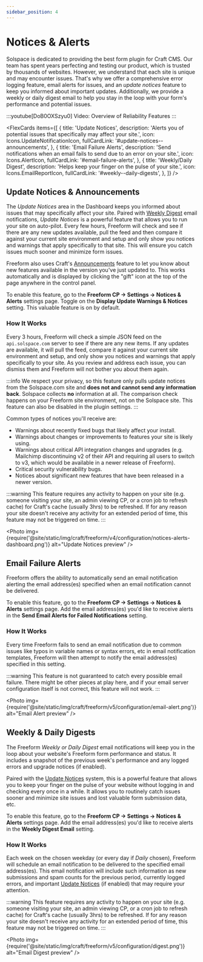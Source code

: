```yaml
---
sidebar_position: 4
---
```




# Notices & Alerts

Solspace is dedicated to providing the best form plugin for Craft CMS. Our team has spent years perfecting and testing our product, which is trusted by thousands of websites. However, we understand that each site is unique and may encounter issues. That's why we offer a comprehensive error logging feature, email alerts for issues, and an _update notices_ feature to keep you informed about important updates. Additionally, we provide a weekly or daily digest email to help you stay in the loop with your form's performance and potential issues.

:::youtube[DoB0OXSzyu0]
Video: Overview of Reliability Features
:::

<FlexCards
  items={[
    {
      title: 'Update Notices',
      description:
        'Alerts you of potential issues that specifically may affect your site.',
      icon: Icons.UpdateNotificationIcon,
      fullCardLink: '#update-notices--announcements',
    },
    {
      title: 'Email Failure Alerts',
      description:
        'Send notifications when an email fails to send due to an error on your site.',
      icon: Icons.AlertIcon,
      fullCardLink: '#email-failure-alerts',
    },
    {
      title: 'Weekly/Daily Digest',
      description: 'Helps keep your finger on the pulse of your site.',
      icon: Icons.EmailReportIcon,
      fullCardLink: '#weekly--daily-digests',
    },
  ]}
/>

## Update Notices & Announcements

The _Update Notices_ area in the Dashboard keeps you informed about issues that may specifically affect your site. Paired with [Weekly Digest](#weekly--daily-digests) email notifications, _Update Notices_ is a powerful feature that allows you to run your site on auto-pilot. Every few hours, Freeform will check and see if there are any new updates available, pull the feed and then compare it against your current site environment and setup and only show you notices and warnings that apply specifically to that site. This will ensure you catch issues much sooner and minimize form issues.

Freeform also uses Craft's [Announcements](https://craftcms.com/docs/5.x/system/control-panel.html#announcements) feature to let you know about new features available in the version you've just updated to. This works automatically and is displayed by clicking the "gift" icon at the top of the page anywhere in the control panel.

To enable this feature, go to the **Freeform CP → Settings → Notices & Alerts** settings page. Toggle on the **Display Update Warnings & Notices** setting. This valuable feature is on by default.

### How It Works

Every 3 hours, Freeform will check a simple JSON feed on the `api.solspace.com` server to see if there are any new items. If any updates are available, it will pull the feed, compare it against your current site environment and setup, and only show you notices and warnings that apply specifically to your site. As you review and address each issue, you can dismiss them and Freeform will not bother you about them again.

:::info
We respect your privacy, so this feature only pulls update notices from the Solspace.com site and **does not and cannot send any information back**. Solspace collects **no** information at all. The comparison check happens on your Freeform site environment, not on the Solspace site. This feature can also be disabled in the plugin settings.
:::

Common types of notices you'll receive are:

- Warnings about recently fixed bugs that likely affect your install.
- Warnings about changes or improvements to features your site is likely using.
- Warnings about critical API integration changes and upgrades (e.g. Mailchimp discontinuing v2 of their API and requiring all users to switch to v3, which would be available in a newer release of Freeform).
- Critical security vulnerability bugs.
- Notices about significant new features that have been released in a newer version.

:::warning
This feature requires any activity to happen on your site (e.g. someone visiting your site, an admin viewing CP, or a cron job to refresh cache) for Craft's cache (usually 3hrs) to be refreshed. If for any reason your site doesn't receive any activity for an extended period of time, this feature may not be triggered on time.
:::

<Photo
  img={require('@site/static/img/craft/freeform/v4/configuration/notices-alerts-dashboard.png')}
  alt="Update Notices preview"
/>

## Email Failure Alerts

Freeform offers the ability to automatically send an email notification alerting the email address(es) specified when an email notification cannot be delivered.

To enable this feature, go to the **Freeform CP → Settings → Notices & Alerts** settings page. Add the email address(es) you'd like to receive alerts in the **Send Email Alerts for Failed Notifications** setting.

### How It Works

Every time Freeform fails to send an email notification due to common issues like typos in variable names or syntax errors, etc in email notification templates, Freeform will then attempt to notify the email address(es) specified in this setting.

:::warning
This feature is not guaranteed to catch every possible email failure. There might be other pieces at play here, and if your email server configuration itself is not correct, this feature will not work.
:::

<Photo
  img={require('@site/static/img/craft/freeform/v5/configuration/email-alert.png')}
  alt="Email Alert preview"
/>

## Weekly & Daily Digests

The Freeform _Weekly or Daily Digest_ email notifications will keep you in the loop about your website's Freeform form performance and status. It includes a snapshot of the previous week's performance and any logged errors and upgrade notices (if enabled).

Paired with the [Update Notices](#update-notices--announcements) system, this is a powerful feature that allows you to keep your finger on the pulse of your website without logging in and checking every once in a while. It allows you to routinely catch issues sooner and minimize site issues and lost valuable form submission data, etc.

To enable this feature, go to the **Freeform CP → Settings → Notices & Alerts** settings page. Add the email address(es) you'd like to receive alerts in the **Weekly Digest Email** setting.

### How It Works

Each week on the chosen weekday (or every day if _Daily_ chosen), Freeform will schedule an email notification to be delivered to the specified email address(es). This email notification will include such information as new submissions and spam counts for the previous period, currently logged errors, and important [Update Notices](#update-notices--announcements) (if enabled) that may require your attention.

:::warning
This feature requires any activity to happen on your site (e.g. someone visiting your site, an admin viewing CP, or a cron job to refresh cache) for Craft's cache (usually 3hrs) to be refreshed. If for any reason your site doesn't receive any activity for an extended period of time, this feature may not be triggered on time.
:::

<Photo
  img={require('@site/static/img/craft/freeform/v5/configuration/digest.png')}
  alt="Email Digest preview"
/>
